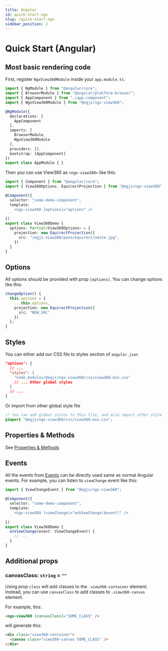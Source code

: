 ```yaml
---
title: Angular
id: quick-start-ngx
slug: /quick-start-ngx
sidebar_position: 2
---
```


# Quick Start (Angular)
## Most basic rendering code

First, register `NgxView360Module` inside your `app.module.ts`.

```ts title=app.module.ts
import { NgModule } from "@angular/core";
import { BrowserModule } from "@angular/platform-browser";
import { AppComponent } from "./app.component";
import { NgxView360Module } from "@egjs/ngx-view360";

@NgModule({
  declarations: [
    AppComponent
  ],
  imports: [
    BrowserModule,
    NgxView360Module
  ],
  providers: [],
  bootstrap: [AppComponent]
})
export class AppModule { }
```

Then you can use View360 as `<ngx-view360>` like this:
```ts title=demo.component.ts
import { Component } from "@angular/core";
import { View360Options, EquirectProjection } from "@egjs/ngx-view360";

@Component({
  selector: "some-demo-component",
  template: `
    <ngx-view360 [options]="options" />
  `
})
export class View360Demo {
  options: Partial<View360Options> = {
    projection: new EquirectProjection({
      src: "/egjs-view360/pano/equirect/veste.jpg",
    })
  }
}
```

## Options
All options should be provided with prop `[options]`.
You can change options like this:
```ts
changeOption() {
  this.options = {
    ...this.options,
    projection: new EquirectProjection({
      src: "NEW_SRC"
    })
  };
}
```

## Styles
You can either add our CSS file to styles section of `angular.json`

```json
"options": {
  // ...
  "styles": [
    "node_modules/@egjs/ngx-view360/css/view360.min.css"
    // ... Other global styles
  ]
  // ...
}
```

Or import from other global style file

```css title=app/src/styles.css
/* You can add global styles to this file, and also import other style files */
@import "@egjs/ngx-view360/css/view360.min.css";
```

## Properties & Methods
See [Properties & Methods](/docs/properties-and-methods)

## Events
All the events from [Events](/docs/events) can be directly used same as normal Angular events.
For example, you can listen to `viewChange` event like this:

```ts
import { ViewChangeEvent } from "@egjs/ngx-view360";

@Component({
  selector: "some-demo-component",
  template: `
    <ngx-view360 (viewChange)="onViewChange($event)" />
  `
})
export class View360Demo {
  onViewChange(event: ViewChangeEvent) {
    // ...
  }
}
```

## Additional props
### canvasClass: `string` = `""`
Using prop `class` will add classes to the `.view360-container` element.
Instead, you can use `canvasClass` to add classes to `.view360-canvas` element.

For example, this:
```html
<ngx-view360 [canvasClass]="SOME_CLASS" />
```

will generate this:
```html
<div class="view360-container">
  <canvas class="view360-canvas SOME_CLASS" />
</div>
```
